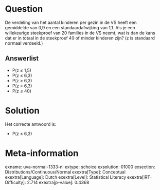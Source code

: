 Question
========

De verdeling van het aantal kinderen per gezin in de VS heeft een
gemiddelde van 0,9 en een standaardafwijking van 1,1. Als je een
willekeurige steekproef van 20 families in de VS neemt, wat is dan de
kans dat er in totaal in de steekproef 40 of minder kinderen zijn? (z is
standaard normaal verdeeld.)

Answerlist
----------

* P(z ≤ 1,5)
* P(z ≤ 6,3)
* P(z ≥ 6,3)
* P(z = 6,3)
* P(z ≤ 40)

Solution
========

Het correcte antwoord is: 

* P(z ≤ 6,3)

Meta-information
================
exname: uva-normal-1333-nl
extype: schoice
exsolution: 01000
exsection: Distributions/Continuous/Normal
exextra[Type]: Conceptual
exextra[Language]: Dutch
exextra[Level]: Statistical Literacy
exextra[IRT-Difficulty]: 2.714
exextra[p-value]: 0.4368
